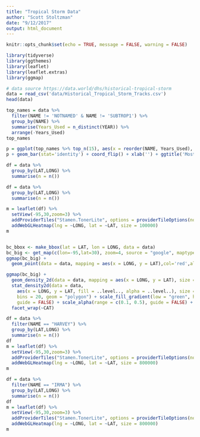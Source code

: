```yaml
---
title: "Tropical Storm Data"
author: "Scott Stoltzman"
date: "9/12/2017"
output: html_document
---
```


```r
knitr::opts_chunk$set(echo = TRUE, message = FALSE, warning = FALSE)
```

```r
library(tidyverse)
library(ggthemes)
library(leaflet)
library(leaflet.extras)
library(ggmap)
```
```r
# data source https://data.world/dhs/historical-tropical-storm
data = read_csv('data/Historical_Tropical_Storm_Tracks.csv')
head(data)
```

```r
top_names = data %>%
  filter(NAME != 'NOTNAMED' & NAME != 'SUBTROP1') %>%
  group_by(NAME) %>%
  summarise(Years_Used = n_distinct(YEAR)) %>%
  arrange(-Years_Used)
top_names
```
```r
p = ggplot(top_names %>% top_n(15), aes(x = reorder(NAME, Years_Used), y = Years_Used)) + theme_economist()
p + geom_bar(stat='identity') + coord_flip() + xlab('') + ggtitle('Most Used Tropical Storm Names')
```

```r
df = data %>% 
  group_by(LAT,LONG) %>%
  summarise(n = n())

```

```r
df = data %>% 
  group_by(LAT,LONG) %>%
  summarise(n = n())

m = leaflet(df) %>% 
  setView(-95,30,zoom=3) %>%
  addProviderTiles("Stamen.TonerLite", options = providerTileOptions(noWrap = TRUE)) %>% 
  addWebGLHeatmap(lng = ~LONG, lat = ~LAT, size = 100000)
m
```


```r

```

```r
bc_bbox <- make_bbox(lat = LAT, lon = LONG, data = data)
bc_big <- get_map(c(lon=-95,lat=30), zoom=4, source = "google", maptype = "terrain")
ggmap(bc_big) + 
  geom_point(data = data, mapping = aes(x = LONG, y = LAT),col='red',alpha=0.2) + facet_wrap(~CAT)
```


```r
ggmap(bc_big) + 
  geom_density_2d(data = data, mapping = aes(x = LONG, y = LAT), size = 0.5) + 
  stat_density2d(data = data, 
    aes(x = LONG, y = LAT, fill = ..level.., alpha = ..level..), size = 0.1, 
    bins = 20, geom = "polygon") + scale_fill_gradient(low = "green", high = "red", 
    guide = FALSE) + scale_alpha(range = c(0.1, 0.5), guide = FALSE) + 
  facet_wrap(~CAT)
```


```r
df = data %>%
  filter(NAME == "HARVEY") %>%
  group_by(LAT,LONG) %>%
  summarise(n = n())
df
m = leaflet(df) %>% 
  setView(-95,30,zoom=3) %>%
  addProviderTiles("Stamen.TonerLite", options = providerTileOptions(noWrap = TRUE)) %>% 
  addWebGLHeatmap(lng = ~LONG, lat = ~LAT, size = 800000)
m
```


```r
df = data %>%
  filter(NAME == "IRMA") %>%
  group_by(LAT,LONG) %>%
  summarise(n = n())
df
m = leaflet(df) %>% 
  setView(-95,30,zoom=3) %>%
  addProviderTiles("Stamen.TonerLite", options = providerTileOptions(noWrap = TRUE)) %>% 
  addWebGLHeatmap(lng = ~LONG, lat = ~LAT, size = 800000)
m
```


```r

```

